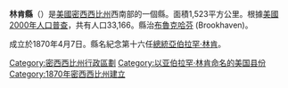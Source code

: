 {{Otheruses|林肯縣|subject=美國密西西比州的一個縣|other=同名的縣}}
{{Infobox U.S. County|
 county  = 林肯縣 |
 state = 密西西比州 |
 en county  = Lincoln County |
 en state = Mississippi |
 seal =  |
 map = Map of Mississippi highlighting Lincoln County.svg |
 map size = 150 |
 founded = 1870年4月7日 |
 seat = [[布魯克哈芬_(密西西比州)|布魯克哈芬]] | 
 area = 1,523 [[km²|km²]] (588 [[square_mile|mi²]]) |
 area land = 1,517 km² (586 mi²) |
 area water = 6 km² (2 mi²) |
 area percentage = 0.42% |
 census yr = 2000|
 pop = 33,166 |
 density = 22 |
 web =  |
|}}
'''林肯縣'''（{{lang-en|Lincoln County}}）是[[美國|美國]][[密西西比州|密西西比州]]西南部的一個縣。面積1,523平方公里。根據[[美國2000年人口普查|美國2000年人口普查]]，共有人口33,166。縣治[[布魯克哈芬_(密西西比州)|布魯克哈芬]] (Brookhaven)。

成立於1870年4月7日。縣名紀念第十六任[[美國總統|總統]][[亞伯拉罕·林肯|亞伯拉罕·林肯]]。

{{DEFAULTSORT:Lincoln County}}
[[Category:密西西比州行政區劃|Category:密西西比州行政區劃]]
[[Category:以亚伯拉罕·林肯命名的美国县份|Category:以亚伯拉罕·林肯命名的美国县份]]
[[Category:1870年密西西比州建立|Category:1870年密西西比州建立]]

{{Mississippi-geo-stub}}